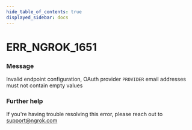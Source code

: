 ```yaml
---
hide_table_of_contents: true
displayed_sidebar: docs
---
```



# ERR_NGROK_1651

### Message

Invalid endpoint configuration, OAuth provider `PROVIDER` email addresses must not contain empty values

<ErrorDetails error="err_ngrok_1651" />

### Further help

If you're having trouble resolving this error, please reach out to [support@ngrok.com](mailto:support@ngrok.com?subject=Help%20with%20ERR_NGROK_1651)

